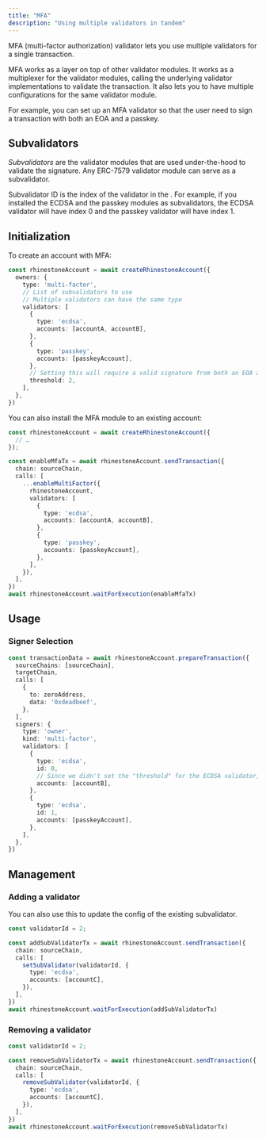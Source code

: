 ```yaml
---
title: "MFA"
description: "Using multiple validators in tandem"
---
```


MFA (multi-factor authorization) validator lets you use multiple validators for a single transaction.

MFA works as a layer on top of other validator modules. It works as a multiplexer for the validator modules, calling the underlying validator implementations to validate the transaction. It also lets you to have multiple configurations for the same validator module.

For example, you can set up an MFA validator so that the user need to sign a transaction with both an EOA and a passkey.

## Subvalidators

_Subvalidators_ are the validator modules that are used under-the-hood to validate the signature. Any ERC-7579 validator module can serve as a subvalidator.

Subvalidator ID is the index of the validator in the . For example, if you installed the ECDSA and the passkey modules as subvalidators, the ECDSA validator will have index 0 and the passkey validator will have index 1.

## Initialization

To create an account with MFA:

```ts
const rhinestoneAccount = await createRhinestoneAccount({
  owners: {
    type: 'multi-factor',
    // List of subvalidators to use
    // Multiple validators can have the same type
    validators: [
      {
        type: 'ecdsa',
        accounts: [accountA, accountB],
      },
      {
        type: 'passkey',
        accounts: [passkeyAccount],
      },
      // Setting this will require a valid signature from both an EOA and a passkey signer
      threshold: 2,
    ],
  },
})
```

You can also install the MFA module to an existing account:

```ts
const rhinestoneAccount = await createRhinestoneAccount({
  // …
});

const enableMfaTx = await rhinestoneAccount.sendTransaction({
  chain: sourceChain,
  calls: [
    ...enableMultiFactor({
      rhinestoneAccount,
      validators: [
        {
          type: 'ecdsa',
          accounts: [accountA, accountB],
        },
        {
          type: 'passkey',
          accounts: [passkeyAccount],
        },
      ],
    }),
  ],
})
await rhinestoneAccount.waitForExecution(enableMfaTx)
```

## Usage

### Signer Selection

```ts
const transactionData = await rhinestoneAccount.prepareTransaction({
  sourceChains: [sourceChain],
  targetChain,
  calls: [
    {
      to: zeroAddress,
      data: '0xdeadbeef',
    },
  ],
  signers: {
    type: 'owner',
    kind: 'multi-factor',
    validators: [
      {
        type: 'ecdsa',
        id: 0,
        // Since we didn't set the "threshold" for the ECDSA validator, we can sign with a single account here
        accounts: [accountB],
      },
      {
        type: 'ecdsa',
        id: 1,
        accounts: [passkeyAccount],
      },
    ],
  },
})
```

## Management

### Adding a validator

<Note>You can also use this to update the config of the existing subvalidator.</Note>

```ts
const validatorId = 2;

const addSubValidatorTx = await rhinestoneAccount.sendTransaction({
  chain: sourceChain,
  calls: [
    setSubValidator(validatorId, {
      type: 'ecdsa',
      accounts: [accountC],
    }),
  ],
})
await rhinestoneAccount.waitForExecution(addSubValidatorTx)
```

### Removing a validator

```ts
const validatorId = 2;

const removeSubValidatorTx = await rhinestoneAccount.sendTransaction({
  chain: sourceChain,
  calls: [
    removeSubValidator(validatorId, {
      type: 'ecdsa',
      accounts: [accountC],
    }),
  ],
})
await rhinestoneAccount.waitForExecution(removeSubValidatorTx)
```

